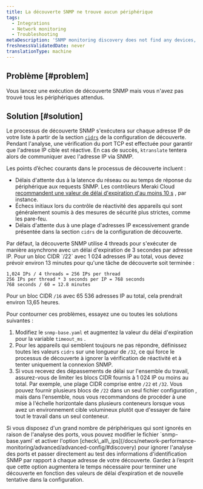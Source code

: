 ```yaml
---
title: La découverte SNMP ne trouve aucun périphérique
tags:
  - Integrations
  - Network monitoring
  - Troubleshooting
metaDescription: 'SNMP monitoring discovery does not find any devices, or you didn''t find all of the devices you expected.'
freshnessValidatedDate: never
translationType: machine
---
```


## Problème [#problem]

Vous lancez une exécution de découverte SNMP mais vous n&apos;avez pas trouvé tous les périphériques attendus.

## Solution [#solution]

Le processus de découverte SNMP s&apos;exécutera sur chaque adresse IP de votre liste à partir de la section [`cidrs`](/docs/network-performance-monitoring/advanced/advanced-config/#discovery) de la configuration de découverte. Pendant l&apos;analyse, une vérification du port TCP est effectuée pour garantir que l&apos;adresse IP cible est réactive. En cas de succès, `ktranslate` tentera alors de communiquer avec l&apos;adresse IP via SNMP.

Les points d’échec courants dans le processus de découverte incluent :

* Délais d&apos;attente dus à la latence du réseau ou au temps de réponse du périphérique aux requests SNMP. Les contrôleurs Meraki Cloud [recommandent une valeur de délai d&apos;expiration d&apos;au moins 10 s](https://documentation.meraki.com/General_Administration/Monitoring_and_Reporting/SNMP_Overview_and_Configuration) , par instance.
* Échecs initiaux lors du contrôle de réactivité des appareils qui sont généralement soumis à des mesures de sécurité plus strictes, comme les pare-feu.
* Délais d&apos;attente dus à une plage d&apos;adresses IP excessivement grande présentée dans la section `cidrs` de la configuration de découverte.

<Callout variant="important">
  Par défaut, la découverte SNMP utilise 4 threads pour s&apos;exécuter de manière asynchrone avec un délai d&apos;expiration de 3 secondes par adresse IP. Pour un bloc CIDR `/22` avec 1 024 adresses IP au total, vous devez prévoir environ 13 minutes pour qu&apos;une tâche de découverte soit terminée :

  ```
  1,024 IPs / 4 threads = 256 IPs per thread 
  256 IPs per thread * 3 seconds per IP = 768 seconds
  768 seconds / 60 = 12.8 minutes
  ```

  Pour un bloc CIDR `/16` avec 65 536 adresses IP au total, cela prendrait environ 13,65 heures.
</Callout>

Pour contourner ces problèmes, essayez une ou toutes les solutions suivantes :

1. Modifiez le `snmp-base.yaml` et augmentez la valeur du délai d&apos;expiration pour la variable `timeout_ms` .
2. Pour les appareils qui semblent toujours ne pas répondre, définissez toutes les valeurs `cidrs` sur une longueur de `/32`, ce qui force le processus de découverte à ignorer la vérification de réactivité et à tenter uniquement la connexion SNMP.
3. Si vous recevez des dépassements de délai sur l&apos;ensemble du travail, assurez-vous de limiter les blocs CIDR fournis à 1 024 IP ou moins au total. Par exemple, une plage CIDR comprise entre `/22` et `/32`. Vous pouvez fournir plusieurs blocs de `/22` dans un seul fichier configuration , mais dans l&apos;ensemble, nous vous recommandons de procéder à une mise à l&apos;échelle horizontale dans plusieurs conteneurs lorsque vous avez un environnement cible volumineux plutôt que d&apos;essayer de faire tout le travail dans un seul conteneur.

<Callout variant="tip">
  Si vous disposez d&apos;un grand nombre de périphériques qui sont ignorés en raison de l&apos;analyse des ports, vous pouvez modifier le fichier `snmp-base.yaml` et activer l&apos;option [check\_all\_ips](/docs/network-performance-monitoring/advanced/advanced-config/#discovery) pour ignorer l&apos;analyse des ports et passer directement au test des informations d&apos;identification SNMP par rapport à chaque adresse de votre découverte. Gardez à l’esprit que cette option augmentera le temps nécessaire pour terminer une découverte en fonction des valeurs de délai d’expiration et de nouvelle tentative dans la configuration.
</Callout>